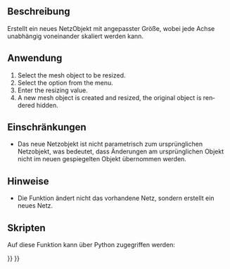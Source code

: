<languages/>

{{Docnav/de
|[[OpenSCAD_ScaleMeshFeature/de| NetzelementSkalieren]]
|[[OpenSCAD_IncreaseToleranceFeature/de| ErhöheToleranz]]
|[[OpenSCAD_Workbench/de|OpenSCAD]]
|IconL=OpenSCAD_ScaleMeshFeature.svg
|IconR=OpenSCAD_IncreaseToleranceFeature.svg
|IconC=Workbench_OpenSCAD.svg
}}

{{GuiCommand/de
|Name=OpenSCAD ResizeMeshFeature
|Name/de=OpenSCAD NetzGrößeÄndern
|MenuLocation=OpenSCAD → Netzgröße ändern
|Workbenches=[[OpenSCAD_Workbench/de|OpenSCAD]]
}}

<span id="Description"></span>
==Beschreibung== 

Erstellt ein neues NetzObjekt mit angepasster Größe, wobei jede Achse unabhängig voneinander skaliert werden kann.

<span id="Usage"></span>
==Anwendung== 

<div lang="en" dir="ltr" class="mw-content-ltr">
# Select the mesh object to be resized.
# Select the {{MenuCommand|OpenSCAD → [[Image:OpenSCAD_ResizeMeshFeature.svg|16px]] Resize Mesh Feature}} option from the menu.
# Enter the resizing value.
# A new mesh object is created and resized, the original object is rendered hidden.
</div>

<span id="Limitations"></span>
==Einschränkungen== 

* Das neue Netzobjekt ist nicht parametrisch zum ursprünglichen Netzobjekt, was bedeutet, dass Änderungen am ursprünglichen Objekt nicht im neuen gespiegelten Objekt übernommen werden.

<span id="Notes"></span>
==Hinweise== 

* Die Funktion ändert nicht das vorhandene Netz, sondern erstellt ein neues Netz.

<span id="Scripting"></span>
==Skripten==

Auf diese Funktion kann über Python zugegriffen werden:

{{Code|code=
import OpenSCADUtils
import Mesh
#this assumes an existing object in the document named "Mesh" that you wish to mirror
original_mesh = App.ActiveDocument.Mesh
resized_mesh = OpenSCADUtils.resizemesh(original_mesh.Mesh, FreeCAD.Base.Vector(100,50,40))
#New mesh would be 100 mm on the x axis, 50 mm on the y axis, and 40 mm on the z axis.
Mesh.show(resized_mesh)
}}


{{Docnav/de
|[[OpenSCAD_ScaleMeshFeature/de| NetzelementSkalieren]]
|[[OpenSCAD_IncreaseToleranceFeature/de| ErhöheToleranz]]
|[[OpenSCAD_Workbench/de|OpenSCAD]]
|IconL=OpenSCAD_ScaleMeshFeature.svg
|IconR=OpenSCAD_IncreaseToleranceFeature.svg
|IconC=Workbench_OpenSCAD.svg
}}

{{OpenSCAD_Tools_navi{{#translation:}}}}
{{Userdocnavi{{#translation:}}}}